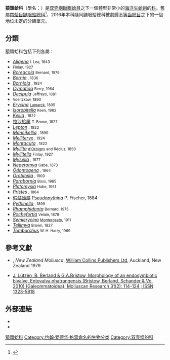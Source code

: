 {{Automatic taxobox
 | image = Kellia suborbicularis.jpg
 | image_caption = 一群''[[Kellia_suborbicularis|Kellia suborbicularis]]''的殼
 | taxon = Lasaeidae
 | authority = [[约翰·爱德华·格雷|J. E. Gray]], 1847
 | subdivision_ranks = [[属|属]]
 | subdivision = [[#分類|見內文]]
 | synonyms_ref = {{r|WoRMS_222}}
 | synonyms = {{Taxon list|
Erycinidae|Deshayes, 1850|
Kelliidae|Forbes & Hanley, 1848|
Leptonidae|Gray, 1847
}}
}}

'''猿頭蛤科'''（學名：{{lang|la|Lasaeidae}}）是[[双壳纲|双壳纲]][[鼬眼蛤目|鼬眼蛤目]]之下一個體型非常小的[[洋|海洋生]][[蛤蜊|蛤蜊]]的[[科_(生物)|科]]{{r|WoRMS_222}}。舊屬[[帘蛤目|帘蛤目]][[鼬眼蛤總科|鼬眼蛤總科]]<ref>{{cite journal |url=http://cdmd.cnki.com.cn/Article/CDMD-10423-1014369151.htm |title=异齿亚纲贝类DNA条形码与系统发生学研究|author=[[于贞贞|-{于}-贞贞]]|language=zh-hans |journal=《中国海洋大学》 |year=2014 |access-date=2015-04-21}}</ref>，2016年本科隨同鼬眼蛤總科被劃歸[[不等齒總目|不等齒總目]]之下的一個地位未定的分類單元。

== 分類 ==
猿頭蛤科包括下列各屬：
* ''[[Aligena|Aligena]]'' <small>I. Lea, 1843</small>
* ''{{tsl|en|Arthritica||Arthritica}}'' <small>Finlay, 1927</small>
* ''[[Boreacola|Boreacola]]'' <small>Bernard, 1979</small>
* ''[[Bornia|Bornia]]'' <small>{{tsl|en|Rodolfo Amando Philippi||Philippi}}, 1836</small>
* ''[[Borniola|Borniola]]'' <small>{{tsl|en|Tom Iredale||Iredale}}, 1924</small>
* ''[[Cymatioa|Cymatioa]]'' <small>Berry, 1964</small>
* ''[[Decipula|Decipula]]'' <small>Jeffreys, 1881</small>
* ''{{tsl|en|Entovalva}}'' <small>Voeltzkow, 1890</small>
* ''[[Erycina_(bivalve)|Erycina]]'' <small>[[让-巴蒂斯特·拉马克|Lamarck]], 1805</small>
* ''[[Isorobitella|Isorobitella]]'' <small>Keen, 1962</small>
* ''[[Kellia_(bivalve)|Kellia]]'' <small>{{tsl|en|William Turton||Turton}}, 1822</small>
* [[拉沙蛤属|拉沙蛤属]] ''{{tsl|en|Lasaea (bivalve)|Lasaea}}'' <small>T. Brown, 1827</small>
* ''[[Lepton_(bivalve)|Lepton]]'' <small>{{tsl|en|William Turton||Turton}}, 1822</small>
* ''[[Mancikellia|Mancikellia]]'' <small>{{tsl|en|W. H. Dall||Dall}}, 1899</small>
* ''[[Melliteryx|Melliteryx]]'' <small>{{tsl|en|Tom Iredale||Iredale}}, 1924</small>
* ''[[Montacuta|Montacuta]]'' <small>{{tsl|en|William Turton||Turton}}, 1822</small>
* ''[[Myllita|Myllita]]'' <small>[[阿爾西德·道比尼|d'Orbigny]] and Récluz, 1850</small>
* ''[[Myllitella|Myllitella]]'' <small>Finlay, 1927</small>
* ''[[Mysella|Mysella]]'' <small>{{tsl|en|George French Angas||Angas}}, 1877</small>
* ''[[Neaeromya|Neaeromya]]'' <small>Gabe, 1873</small>
* ''[[Odontogena|Odontogena]]'' <small>{{tsl|en|Ian McTaggart-Cowan||Cowan}}, 1964</small>
* ''[[Orobitella|Orobitella]]'' <small>{{tsl|en|W. H. Dall||Dall}}, 1900</small>
* ''[[Parabornia|Parabornia]]'' <small>Boss, 1965</small>
* ''[[Platomysia|Platomysia]]'' <small>Habe, 1951</small>
* ''[[Pristes|Pristes]]'' <small>{{tsl|en|Phillip Pearsall Carpenter||Carpenter}}, 1864</small>
* [[假蛄蛤屬|假蛄蛤屬]] ''[[Pseudopythina|Pseudopythina]]'' P. Fischer, 1884
* ''[[Pythinella|Pythinella]]'' <small>{{tsl|en|W. H. Dall||Dall}}, 1899</small>
* ''[[Rhamphidonta|Rhamphidonta]]'' <small>Bernard, 1975</small>
* ''[[Rochefortia_(bivalve)|Rochefortia]]'' <small>Velain, 1878</small>
* ''[[Semierycina|Semierycina]]'' <small><!-- 頁面不存在 -->[[Tommaso_Allery_de_Maria_Monterosato|Monterosato]], 1911</small>
* ''[[Tellimya|Tellimya]]'' <small>Brown, 1827</small>
* ''[[Tomburchus|Tomburchus]]'' <small>W. H. Harry, 1969</small>  

== 參考文獻 ==
{{Reflist |refs=
<ref name="WoRMS_222">{{WoRMS |id=222 
 |title=Lasaeidae Gray, 1842 |db=MolluscaBase 
 |access-date=2021-11-02 }}</ref>
}}
* {{tsl|en|Arthur William Baden Powell||Powell A. W. B.}}, ''New Zealand Mollusca'', [[哈珀柯林斯|William Collins Publishers Ltd]], Auckland, New Zealand 1979 {{ISBN|0-00-216906-1}}
* [http://www.mapress.com/mr/content/v31/2011f/n2p124.pdf  J. Lützen, B. Berland & G.A.Bristow, Morphology of an endosymbiotic bivalve, Entovalva nhatrangensis (Bristow, Berland, Schander & Vo, 2010) (Galeommatoidea); Molluscan Research 31(2): 114–124 ; ISSN 1323-5818] {{Wayback|url=http://www.mapress.com/mr/content/v31/2011f/n2p124.pdf |date=20211105033032 }}

==外部連結==
{{commons category|Lasaeidae}}
* {{wikispecies-inline|Lasaeidae}}
* {{ITIS|id=81679|title=''Lasaeidae''  Gray, 1847 }}

{{Taxonbar|from=Q3014893}}
[[Category:猿頭蛤科|]]
[[Category:约翰·爱德华·格雷命名的生物分类|Category:约翰·爱德华·格雷命名的生物分类]]
[[Category:双壳纲的科|Category:双壳纲的科]]